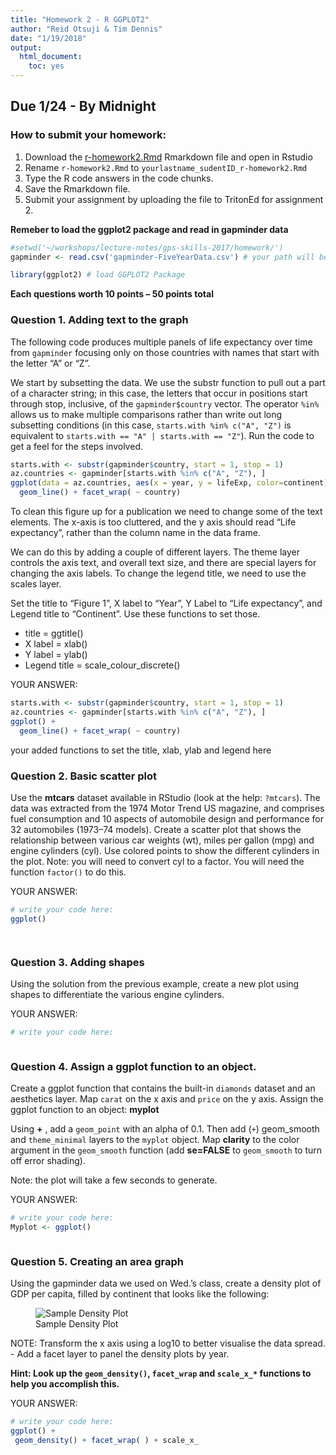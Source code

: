 ```yaml
---
title: "Homework 2 - R GGPLOT2"
author: "Reid Otsuji & Tim Dennis"
date: "1/19/2018"
output: 
  html_document: 
    toc: yes
---
```


## Due 1/24 - By Midnight

### How to submit your homework:
1. Download the [r-homework2.Rmd](r-homework2.Rmd) Rmarkdown file and open in Rstudio
2. Rename `r-homework2.Rmd` to `yourlastname_sudentID_r-homework2.Rmd`
3. Type the R code answers in the code chunks.
4. Save the Rmarkdown file.
5. Submit your assignment by uploading the file to TritonEd for assignment 2.

**Remeber to load the ggplot2 package and read in gapminder data**

```r
#setwd('~/workshops/lecture-notes/gps-skills-2017/homework/')
gapminder <- read.csv('gapminder-FiveYearData.csv') # your path will be difference. Make sure to load the Gapminder data.
```
```r
library(ggplot2) # load GGPLOT2 Package

```

**Each questions worth 10 points -- 50 points total**


### Question 1. Adding text to the graph

The following code produces multiple panels of life expectancy over time from `gapminder` focusing only on those countries with names that start with the letter “A” or “Z”.

We start by subsetting the data. We use the substr function to pull out a part of a character string; in this case, the letters that occur in positions start through stop, inclusive, of the `gapminder$country` vector. The operator `%in%` allows us to make multiple comparisons rather than write out long subsetting conditions (in this case, `starts.with %in% c("A", "Z")` is equivalent to `starts.with == "A" | starts.with == "Z"`). Run the code to get a feel for the steps involved.

```r
starts.with <- substr(gapminder$country, start = 1, stop = 1)
az.countries <- gapminder[starts.with %in% c("A", "Z"), ]
ggplot(data = az.countries, aes(x = year, y = lifeExp, color=continent)) +
  geom_line() + facet_wrap( ~ country)
```

To clean this figure up for a publication we need to change some of the text elements. The x-axis is too cluttered, and the y axis should read “Life expectancy”, rather than the column name in the data frame.

We can do this by adding a couple of different layers. The theme layer controls the axis text, and overall text size, and there are special layers for changing the axis labels. To change the legend title, we need to use the scales layer.

Set the title to "Figure 1", X label to "Year", Y Label to "Life expectancy", and Legend title to "Continent". Use these functions to set those.

* title = ggtitle()
* X label = xlab()
* Y label = ylab()
* Legend title = scale_colour_discrete()


YOUR ANSWER:
```r
starts.with <- substr(gapminder$country, start = 1, stop = 1)
az.countries <- gapminder[starts.with %in% c("A", "Z"), ]
ggplot() +
  geom_line() + facet_wrap( ~ country)
```

your added functions to set the title, xlab, ylab and legend here


### Question 2. Basic scatter plot

Use the **mtcars** dataset available in RStudio (look at the help: `?mtcars`).  The data was extracted from the 1974 Motor Trend US magazine, and comprises fuel consumption and 10 aspects of automobile design and performance for 32 automobiles (1973–74 models).   Create a scatter plot that shows the relationship between various car weights (wt), miles per gallon (mpg) and engine cylinders (cyl). Use colored points to show the different cylinders in the plot. Note: you will need to convert cyl to a factor. You will need the function `factor()` to do this.

YOUR ANSWER:
```r
# write your code here:
ggplot()




```



### Question 3. Adding shapes

Using the solution from the previous example, create a new plot using shapes to differentiate the various engine cylinders.

YOUR ANSWER:
```r
# write your code here:



```



### Question 4. Assign a ggplot function to an object.

Create a ggplot function that contains the built-in `diamonds` dataset and an aesthetics layer.  Map `carat` on the x axis and `price` on the y axis.  Assign the ggplot function to an object: **myplot**

Using **+** , add a `geom_point` with an alpha of 0.1. Then add (`+`) geom_smooth and `theme_minimal` layers to the `myplot` object.  Map **clarity** to the color argument in the `geom_smooth` function (add **se=FALSE** to `geom_smooth` to turn off error shading).
 
Note: the plot will take a few seconds to generate.

YOUR ANSWER:
```r
# write your code here:
Myplot <- ggplot()



```

### Question 5. Creating an area graph

Using the gapminder data we used on Wed.’s class, create a density plot of GDP per capita, filled by continent
that looks like the following:

![Sample Density Plot](https://github.com/ucsdlib/win2018-gps-r/blob/gh-pages/Homework/plot1-filled.png "Sample Plot")


NOTE: Transform the x axis using a log10 to better visualise the data spread. - Add a facet layer to panel the density plots by year.
 
**Hint: Look up the `geom_density()`, `facet_wrap` and `scale_x_*` functions to help you accomplish this.**

YOUR ANSWER:
```r
# write your code here:
ggplot() +
 geom_density() + facet_wrap( ) + scale_x_

```



